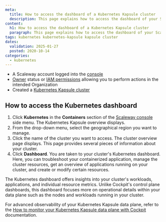 ```yaml
---
meta:
  title: How to access the dashboard of a Kubernetes Kapsule cluster
  description: This page explains how to access the dashboard of your Scaleway Kubernetes Kapsule cluster
content:
  h1: How to access the dashboard of a Kubernetes Kapsule cluster
  paragraph: This page explains how to access the dashboard of your Scaleway Kubernetes Kapsule cluster
tags: kubernetes kubernetes-kapsule kapsule cluster
dates:
  validation: 2025-01-27
  posted: 2020-10-14
categories:
  - kubernetes
---
```



<Requirements />

- A Scaleway account logged into the [console](https://console.scaleway.com)
- [Owner](/iam/concepts/#owner) status or [IAM permissions](/iam/concepts/#permission) allowing you to perform actions in the intended Organization
- Created a [Kubernetes Kapsule cluster](/kubernetes/how-to/create-cluster/)

## How to access the Kubernetes dashboard

1. Click **Kubernetes** in the **Containers** section of the [Scaleway console](https://console.scaleway.com) side menu. The Kubernetes Kapsule overview displays.
2. From the drop-down menu, select the geographical region you want to manage.
3. Click the name of the cluster you want to access. The cluster overview page displays. This page provides several pieces of information about your cluster.
4. Click **Dashboard**. You are taken to your cluster's Kubernetes dashboard.
   Here, you can troubleshoot your containerized application, manage the cluster resources, get an overview of applications running on your cluster, and create or modify certain resources.

<Message type="note">
  The Kubernetes dashboard offers insights into your cluster's workloads, applications, and individual resource metrics. Unlike Cockpit's control plane dashboards, this dashboard focuses more on operational details within your data plane such as the nodes and workloads running in your cluster.

  For advanced observability of your Kubernetes Kapsule data plane, refer to the [How to monitor your Kubernetes Kapsule data plane with Cockpit](/kubernetes/how-to/monitor-data-plane-with-cockpit/) documentation.
</Message>
